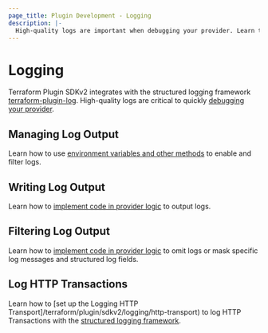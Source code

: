 ```yaml
---
page_title: Plugin Development - Logging
description: |-
  High-quality logs are important when debugging your provider. Learn to set-up logging and write meaningful logs.
---
```


# Logging

Terraform Plugin SDKv2 integrates with the structured logging framework [terraform-plugin-log](https://www.terraform.io/plugin/log). High-quality logs are critical to quickly [debugging your provider](https://www.terraform.io/plugin/debugging).

## Managing Log Output

Learn how to use [environment variables and other methods](https://www.terraform.io/plugin/log/managing) to enable and filter logs.

## Writing Log Output

Learn how to [implement code in provider logic](https://www.terraform.io/plugin/log/writing) to output logs.

## Filtering Log Output

Learn how to [implement code in provider logic](https://www.terraform.io/plugin/log/filtering) to omit logs or mask specific log messages and structured log fields.

## Log HTTP Transactions

Learn how to [set up the Logging HTTP Transport]/terraform/plugin/sdkv2/logging/http-transport) to log HTTP Transactions with the [structured logging framework](https://www.terraform.io/plugin/log).
